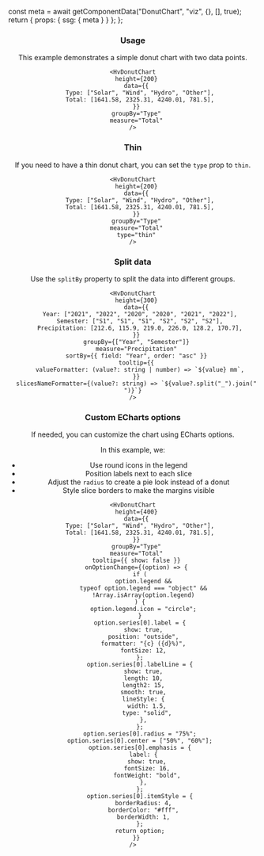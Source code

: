 


  const meta = await getComponentData("DonutChart", "viz", {}, [], true);
  return { props: { ssg: { meta } } };
};

<Header />

### Usage

This example demonstrates a simple donut chart with two data points.

```tsx live
<HvDonutChart
  height={200}
  data={{
    Type: ["Solar", "Wind", "Hydro", "Other"],
    Total: [1641.58, 2325.31, 4240.01, 781.5],
  }}
  groupBy="Type"
  measure="Total"
/>
```

### Thin

If you need to have a thin donut chart, you can set the `type` prop to `thin`.

```tsx live
<HvDonutChart
  height={200}
  data={{
    Type: ["Solar", "Wind", "Hydro", "Other"],
    Total: [1641.58, 2325.31, 4240.01, 781.5],
  }}
  groupBy="Type"
  measure="Total"
  type="thin"
/>
```

### Split data

Use the `splitBy` property to split the data into different groups.

```tsx live
<HvDonutChart
  height={300}
  data={{
    Year: ["2021", "2022", "2020", "2020", "2021", "2022"],
    Semester: ["S1", "S1", "S1", "S2", "S2", "S2"],
    Precipitation: [212.6, 115.9, 219.0, 226.0, 128.2, 170.7],
  }}
  groupBy={["Year", "Semester"]}
  measure="Precipitation"
  sortBy={{ field: "Year", order: "asc" }}
  tooltip={{
    valueFormatter: (value?: string | number) => `${value} mm`,
  }}
  slicesNameFormatter={(value?: string) => `${value?.split("_").join(" ")}`}
/>
```

### Custom ECharts options

If needed, you can customize the chart using ECharts options.

In this example, we:

- Use round icons in the legend
- Position labels next to each slice
- Adjust the `radius` to create a pie look instead of a donut
- Style slice borders to make the margins visible

```tsx live
<HvDonutChart
  height={400}
  data={{
    Type: ["Solar", "Wind", "Hydro", "Other"],
    Total: [1641.58, 2325.31, 4240.01, 781.5],
  }}
  groupBy="Type"
  measure="Total"
  tooltip={{ show: false }}
  onOptionChange={(option) => {
    if (
      option.legend &&
      typeof option.legend === "object" &&
      !Array.isArray(option.legend)
    ) {
      option.legend.icon = "circle";
    }
    option.series[0].label = {
      show: true,
      position: "outside",
      formatter: "{c} ({d}%)",
      fontSize: 12,
    };
    option.series[0].labelLine = {
      show: true,
      length: 10,
      length2: 15,
      smooth: true,
      lineStyle: {
        width: 1.5,
        type: "solid",
      },
    };
    option.series[0].radius = "75%";
    option.series[0].center = ["50%", "60%"];
    option.series[0].emphasis = {
      label: {
        show: true,
        fontSize: 16,
        fontWeight: "bold",
      },
    };
    option.series[0].itemStyle = {
      borderRadius: 4,
      borderColor: "#fff",
      borderWidth: 1,
    };
    return option;
  }}
/>
```
